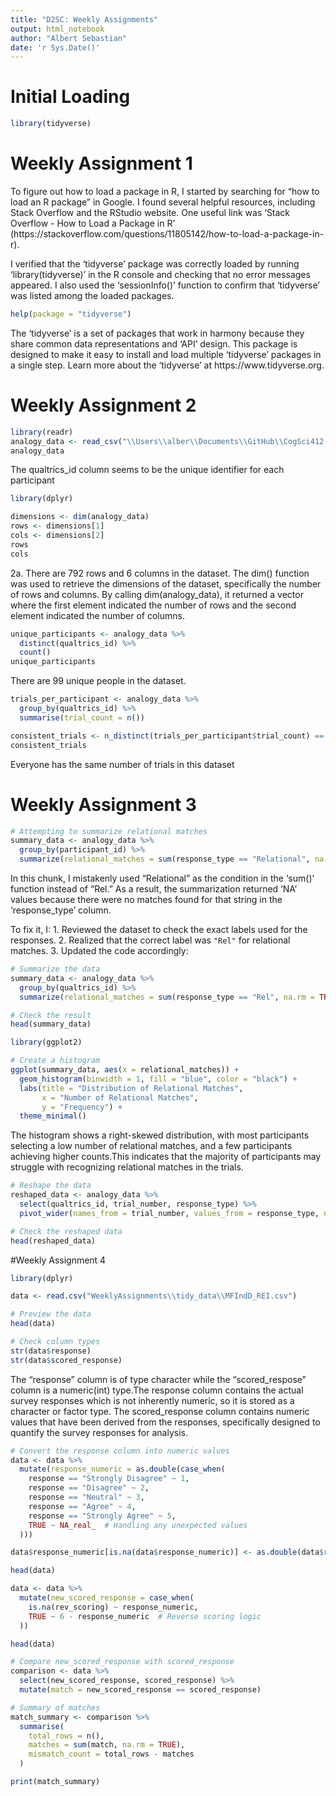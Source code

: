 ```yaml
---
title: "D2SC: Weekly Assignments"
output: html_notebook
author: "Albert Sebastian"
date: 'r Sys.Date()'
---
```


# Initial Loading

```r
library(tidyverse)
```


# Weekly Assignment 1

To figure out how to load a package in R, I started by searching for "how to load an R package" in Google. I found several helpful resources, including Stack Overflow and the RStudio website. One useful link was 'Stack Overflow - How to Load a Package in R' (https://stackoverflow.com/questions/11805142/how-to-load-a-package-in-r). 

I verified that the 'tidyverse' package was correctly loaded by running 'library(tidyverse)' in the R console and checking that no error messages appeared. I also used the 'sessionInfo()' function to confirm that 'tidyverse' was listed among the loaded packages.

```r
help(package = "tidyverse")
```

The 'tidyverse' is a set of packages that work in harmony because they share common data representations and 'API' design. This package is designed to make it easy to install and load multiple 'tidyverse' packages in a single step. Learn more about the 'tidyverse' at https://www.tidyverse.org.


# Weekly Assignment 2

```r
library(readr)
analogy_data <- read_csv("\\Users\\alber\\Documents\\GitHub\\CogSci412-Data2SciComm\\WeeklyAssignments\\WeeklyAssignments\\tidy_data\\MFIndD_analogy.csv")
analogy_data

```
The qualtrics_id column seems to be the unique identifier for each participant

```r
library(dplyr)

dimensions <- dim(analogy_data)
rows <- dimensions[1]
cols <- dimensions[2]
rows
cols
```
2a. There are 792 rows and 6 columns in the dataset. The dim() function was used to retrieve the dimensions of the dataset, specifically the number of rows and columns. By calling dim(analogy_data), it returned a vector where the first element indicated the number of rows and the second element indicated the number of columns.
```r
unique_participants <- analogy_data %>%
  distinct(qualtrics_id) %>%
  count()
unique_participants
```
There are 99 unique people in the dataset.
```r
trials_per_participant <- analogy_data %>%
  group_by(qualtrics_id) %>%
  summarise(trial_count = n())

consistent_trials <- n_distinct(trials_per_participant$trial_count) == 1
consistent_trials
```
Everyone has the same number of trials in this dataset

# Weekly Assignment 3
```r
# Attempting to summarize relational matches
summary_data <- analogy_data %>%
  group_by(participant_id) %>%
  summarize(relational_matches = sum(response_type == "Relational", na.rm = TRUE))
```

In this chunk, I mistakenly used "Relational" as the condition in the 'sum()' function instead of "Rel." As a result, the summarization returned 'NA' values because there were no matches found for that string in the 'response_type' column. 

To fix it, I:
1. Reviewed the dataset to check the exact labels used for the responses.
2. Realized that the correct label was `"Rel"` for relational matches.
3. Updated the code accordingly:

```r
# Summarize the data
summary_data <- analogy_data %>%
  group_by(qualtrics_id) %>%
  summarize(relational_matches = sum(response_type == "Rel", na.rm = TRUE))

# Check the result
head(summary_data)
```

```r
library(ggplot2)

# Create a histogram
ggplot(summary_data, aes(x = relational_matches)) +
  geom_histogram(binwidth = 1, fill = "blue", color = "black") +
  labs(title = "Distribution of Relational Matches",
       x = "Number of Relational Matches",
       y = "Frequency") +
  theme_minimal()
```
The histogram shows a right-skewed distribution, with most participants selecting a low number of relational matches, and a few participants achieving higher counts.This indicates that the majority of participants may struggle with recognizing relational matches in the trials.

```r
# Reshape the data
reshaped_data <- analogy_data %>%
  select(qualtrics_id, trial_number, response_type) %>%
  pivot_wider(names_from = trial_number, values_from = response_type, names_prefix = "Trial_")

# Check the reshaped data
head(reshaped_data)
```

#Weekly Assignment 4


```r
library(dplyr)

data <- read.csv("WeeklyAssignments\\tidy_data\\MFIndD_REI.csv")  

# Preview the data
head(data)

# Check column types
str(data$response)
str(data$scored_response)
```
The "response" column is of type character while the "scored_respose" column is a numeric(int) type.The response column contains the actual survey responses which is not inherently numeric, so it is stored as a character or factor type. The scored_response column contains numeric values that have been derived from the responses, specifically designed to quantify the survey responses for analysis.

```r

# Convert the response column into numeric values
data <- data %>%
  mutate(response_numeric = as.double(case_when(
    response == "Strongly Disagree" ~ 1,
    response == "Disagree" ~ 2,
    response == "Neutral" ~ 3,
    response == "Agree" ~ 4,
    response == "Strongly Agree" ~ 5,
    TRUE ~ NA_real_  # Handling any unexpected values
  )))

data$response_numeric[is.na(data$response_numeric)] <- as.double(data$response[is.na(data$response_numeric)])

head(data)
```


```r
data <- data %>%
  mutate(new_scored_response = case_when(
    is.na(rev_scoring) ~ response_numeric,
    TRUE ~ 6 - response_numeric  # Reverse scoring logic
  ))

head(data)
```



```r
# Compare new_scored_response with scored_response
comparison <- data %>%
  select(new_scored_response, scored_response) %>%
  mutate(match = new_scored_response == scored_response)

# Summary of matches
match_summary <- comparison %>%
  summarise(
    total_rows = n(),
    matches = sum(match, na.rm = TRUE),
    mismatch_count = total_rows - matches
  )

print(match_summary)
```

















